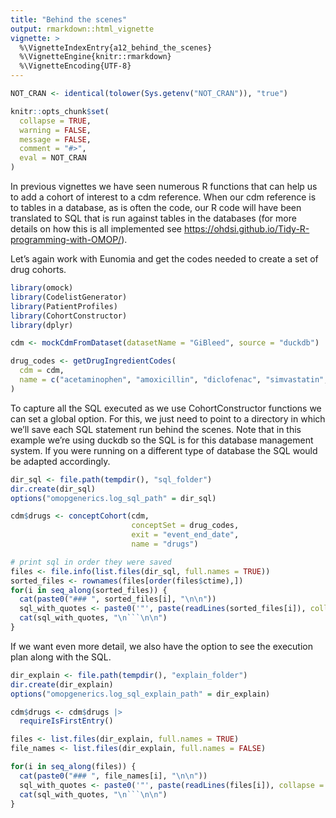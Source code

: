 ```yaml
---
title: "Behind the scenes"
output: rmarkdown::html_vignette
vignette: >
  %\VignetteIndexEntry{a12_behind_the_scenes}
  %\VignetteEngine{knitr::rmarkdown}
  %\VignetteEncoding{UTF-8}
---
```


```r
NOT_CRAN <- identical(tolower(Sys.getenv("NOT_CRAN")), "true")

knitr::opts_chunk$set(
  collapse = TRUE, 
  warning = FALSE, 
  message = FALSE,
  comment = "#>",
  eval = NOT_CRAN
)
```

In previous vignettes we have seen numerous R functions that can help us to add a cohort of interest to a cdm reference. When our cdm reference is to tables in a database, as is often the code, our R code will have been translated to SQL that is run against tables in the databases (for more details on how this is all implemented see <https://ohdsi.github.io/Tidy-R-programming-with-OMOP/>).

Let's again work with Eunomia and get the codes needed to create a set of drug cohorts. 

```r
library(omock)
library(CodelistGenerator)
library(PatientProfiles)
library(CohortConstructor)
library(dplyr)

cdm <- mockCdmFromDataset(datasetName = "GiBleed", source = "duckdb")

drug_codes <- getDrugIngredientCodes(
  cdm = cdm, 
  name = c("acetaminophen", "amoxicillin", "diclofenac", "simvastatin", "warfarin")
)
```

To capture all the SQL executed as we use CohortConstructor functions we can set a global option. For this, we just need to point to a directory in which we'll save each SQL statement run behind the scenes. Note that in this example we're using duckdb so the SQL is for this database management system. If you were running on a different type of database the SQL would be adapted accordingly.

```r
dir_sql <- file.path(tempdir(), "sql_folder")
dir.create(dir_sql)
options("omopgenerics.log_sql_path" = dir_sql)

cdm$drugs <- conceptCohort(cdm, 
                           conceptSet = drug_codes,
                           exit = "event_end_date",
                           name = "drugs")

# print sql in order they were saved
files <- file.info(list.files(dir_sql, full.names = TRUE))
sorted_files <- rownames(files[order(files$ctime),])
for(i in seq_along(sorted_files)) {
  cat(paste0("### ", sorted_files[i], "\n\n"))
  sql_with_quotes <- paste0('"', paste(readLines(sorted_files[i]), collapse = '\n'), '"')
  cat(sql_with_quotes, "\n```\n\n")
}
```

If we want even more detail, we also have the option to see the execution plan along with the SQL.

```r
dir_explain <- file.path(tempdir(), "explain_folder")
dir.create(dir_explain)
options("omopgenerics.log_sql_explain_path" = dir_explain)

cdm$drugs <- cdm$drugs |> 
  requireIsFirstEntry()

files <- list.files(dir_explain, full.names = TRUE)
file_names <- list.files(dir_explain, full.names = FALSE)

for(i in seq_along(files)) {
  cat(paste0("### ", file_names[i], "\n\n"))
  sql_with_quotes <- paste0('"', paste(readLines(files[i]), collapse = '\n'), '"')
  cat(sql_with_quotes, "\n```\n\n")
}
```
